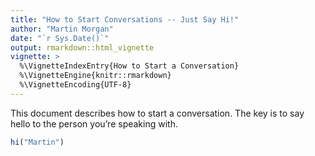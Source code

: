 ```yaml
---
title: "How to Start Conversations -- Just Say Hi!"
author: "Martin Morgan"
date: "`r Sys.Date()`"
output: rmarkdown::html_vignette
vignette: >
  %\VignetteIndexEntry{How to Start a Conversation}
  %\VignetteEngine{knitr::rmarkdown}
  %\VignetteEncoding{UTF-8}
---
```


This document describes how to start a conversation. The key is to say hello to the person you're speaking with.

```r
hi("Martin")
```
